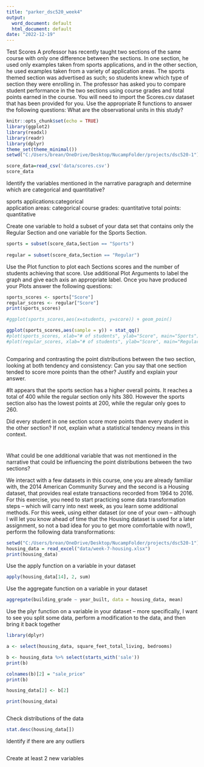 ```yaml
---
title: "parker_dsc520_week4"
output:
  word_document: default
  html_document: default
date: "2022-12-19"
---
```


Test Scores
A professor has recently taught two sections of the same course with only one difference between the sections. In one section, he used only examples taken from sports applications, and in the other section, he used examples taken from a variety of application areas. The sports themed section was advertised as such; so students knew which type of section they were enrolling in. The professor has asked you to compare student performance in the two sections using course grades and total points earned in the course. You will need to import the Scores.csv dataset that has been provided for you.
Use the appropriate R functions to answer the following questions:
What are the observational units in this study?

```r
knitr::opts_chunk$set(echo = TRUE)
library(ggplot2)
library(readxl)
library(readr)
library(dplyr)
theme_set(theme_minimal())
setwd("C:/Users/brean/OneDrive/Desktop/NucampFolder/projects/dsc520-1")

score_data=read_csv('data/scores.csv')
score_data

```

Identify the variables mentioned in the narrative paragraph and determine which are categorical and quantitative?

sports applications:categorical   
application areas: categorical
course grades: quantitative
total points: quantitative

Create one variable to hold a subset of your data set that contains only the Regular Section and one variable for the Sports Section.

```r

sports = subset(score_data,Section == "Sports")
  
regular = subset(score_data,Section == "Regular")


```

Use the Plot function to plot each Sections scores and the number of students achieving that score. Use additional Plot Arguments to label the graph and give each axis an appropriate label. Once you have produced your Plots answer the following questions:

```r
sports_scores <- sports["Score"]
regular_scores <- regular["Score"]
print(sports_scores)

#ggplot(sports_scores,aes(x=students, y=score)) + geom_poin()

ggplot(sports_scores,aes(sample = y)) + stat_qq()
#plot(sports_scores, xlab="# of students", ylab="Score", main="Sports")
#plot(regular_scores, xlab="# of students", ylab="Score", main="Regular")
       

```

Comparing and contrasting the point distributions between the two section, looking at both tendency and consistency: Can you say that one section tended to score more points than the other? Justify and explain your answer.

#It appears that the sports section has a higher overall points. It reaches a total of 400 while the regular section only hits 380. However the sports section also has the lowest points at 200, while the regular only goes to 260. 

Did every student in one section score more points than every student in the other section? If not, explain what a statistical tendency means in this context.

#

What could be one additional variable that was not mentioned in the narrative that could be influencing the point distributions between the two sections?

We interact with a few datasets in this course, one you are already familiar with, the 2014 American Community Survey and the second is a Housing dataset, that provides real estate transactions recorded from 1964 to 2016.  For this exercise, you need to start practicing some data transformation steps – which will carry into next week, as you learn some additional methods.  For this week, using either dataset (or one of your own – although I will let you know ahead of time that the Housing dataset is used for a later assignment, so not a bad idea for you to get more comfortable with now!), perform the following data transformations:


```r

setwd("C:/Users/brean/OneDrive/Desktop/NucampFolder/projects/dsc520-1")
housing_data = read_excel("data/week-7-housing.xlsx")
print(housing_data)


```


Use the apply function on a variable in your dataset

```r
apply(housing_data[14], 2, sum)

```


Use the aggregate function on a variable in your dataset


```r

aggregate(building_grade ~ year_built, data = housing_data, mean)

```

Use the plyr function on a variable in your dataset – more specifically, I want to see you split some data, perform a modification to the data, and then bring it back together

```r
library(dplyr)

a <- select(housing_data, square_feet_total_living, bedrooms)

b <- housing_data %>% select(starts_with('sale'))
print(b)

colnames(b)[2] = "sale_price"
print(b)

housing_data[2] <- b[2]

print(housing_data)



```

Check distributions of the data

```r

stat.desc(housing_data[])


```

Identify if there are any outliers

```r


```

Create at least 2 new variables

```r


```




















